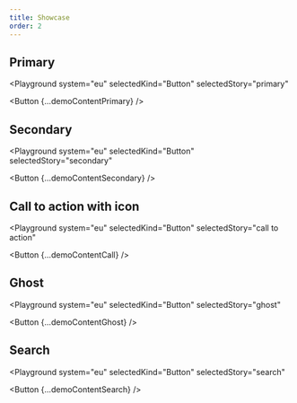 ```yaml
---
title: Showcase
order: 2
---
```




## Primary

<Playground
  system="eu"
  selectedKind="Button"
  selectedStory="primary"
>
  <Button {...demoContentPrimary} />
</Playground>

## Secondary

<Playground
  system="eu"
  selectedKind="Button"
  selectedStory="secondary"
>
  <Button {...demoContentSecondary} />
</Playground>

## Call to action with icon

<Playground
  system="eu"
  selectedKind="Button"
  selectedStory="call to action"
>
  <Button {...demoContentCall} />
</Playground>

## Ghost

<Playground
  system="eu"
  selectedKind="Button"
  selectedStory="ghost"
>
  <Button {...demoContentGhost} />
</Playground>

## Search

<Playground
  system="eu"
  selectedKind="Button"
  selectedStory="search"
>
  <Button {...demoContentSearch} />
</Playground>
